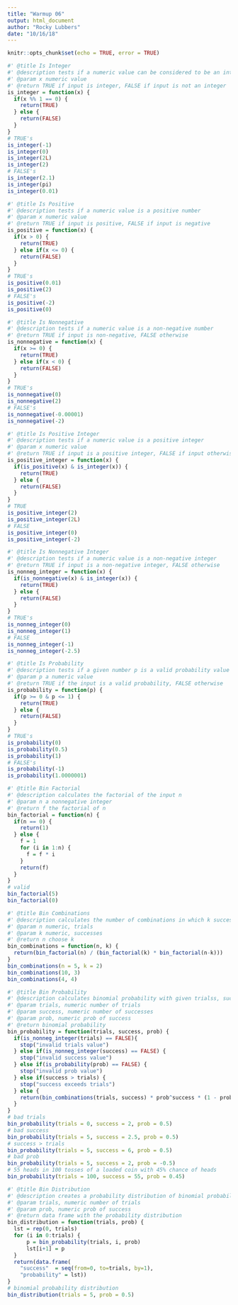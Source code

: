 ```yaml
---
title: "Warmup 06"
output: html_document
author: "Rocky Lubbers"
date: "10/16/18"
---
```


```r
knitr::opts_chunk$set(echo = TRUE, error = TRUE)
```

```r
#' @title Is Integer
#' @description tests if a numeric value can be considered to be an integer 
#' @param x numeric value
#' @return TRUE if input is integer, FALSE if input is not an integer
is_integer = function(x) {
  if(x %% 1 == 0) {
    return(TRUE)
  } else {
    return(FALSE)
  }
}
# TRUE's
is_integer(-1)
is_integer(0)
is_integer(2L)
is_integer(2)
# FALSE's
is_integer(2.1)
is_integer(pi)
is_integer(0.01)
```

```r
#' @title Is Positive
#' @description tests if a numeric value is a positive number
#' @param x numeric value
#' @return TRUE if input is positive, FALSE if input is negative
is_positive = function(x) {
  if(x > 0) {
    return(TRUE)
  } else if(x <= 0) {
    return(FALSE)
  }
}
# TRUE's
is_positive(0.01)
is_positive(2)
# FALSE's
is_positive(-2)
is_positive(0)
```

```r
#' @title Is Nonnegative
#' @description tests if a numeric value is a non-negative number
#' @return TRUE if input is non-negative, FALSE otherwise
is_nonnegative = function(x) {
  if(x >= 0) {
    return(TRUE)
  } else if(x < 0) {
    return(FALSE)
  }
}
# TRUE's
is_nonnegative(0)
is_nonnegative(2)
# FALSE's
is_nonnegative(-0.00001)
is_nonnegative(-2)
```

```r
#' @title Is Positive Integer
#' @description tests if a numeric value is a positive integer
#' @param x numeric value
#' @return TRUE if input is a positive integer, FALSE if input otherwise
is_positive_integer = function(x) {
  if(is_positive(x) & is_integer(x)) {
    return(TRUE)
  } else {
    return(FALSE)
  }
}
# TRUE
is_positive_integer(2)
is_positive_integer(2L)
# FALSE
is_positive_integer(0)
is_positive_integer(-2)
```

```r
#' @title Is Nonnegative Integer
#' @description tests if a numeric value is a non-negative integer
#' @return TRUE if input is a non-negative integer, FALSE otherwise
is_nonneg_integer = function(x) {
  if(is_nonnegative(x) & is_integer(x)) {
    return(TRUE)
  } else {
    return(FALSE)
  }
}
# TRUE's
is_nonneg_integer(0)
is_nonneg_integer(1)
# FALSE
is_nonneg_integer(-1)
is_nonneg_integer(-2.5)
```

```r
#' @title Is Probability 
#' @description tests if a given number p is a valid probability value (0 ≤ p ≤ 1)
#' @param p a numeric value
#' @return TRUE if the input is a valid probability, FALSE otherwise
is_probability = function(p) {
  if(p >= 0 & p <= 1) {
    return(TRUE)
  } else {
    return(FALSE)
  }
}
# TRUE's
is_probability(0)
is_probability(0.5)
is_probability(1)
# FALSE's
is_probability(-1)
is_probability(1.0000001)
```

```r
#' @title Bin Factorial
#' @description calculates the factorial of the input n
#' @param n a nonnegative integer
#' @return f the factorial of n
bin_factorial = function(n) {
  if(n == 0) {
    return(1)
  } else {
    f = 1
    for (i in 1:n) {
      f = f * i
    }
    return(f)
  }
}
# valid
bin_factorial(5)
bin_factorial(0)
```

```r
#' @title Bin Combinations
#' @description calculates the number of combinations in which k successes can occur in n trials
#' @param n numeric, trials
#' @param k numeric, successes
#' @return n choose k
bin_combinations = function(n, k) {
  return(bin_factorial(n) / (bin_factorial(k) * bin_factorial(n-k)))
}
bin_combinations(n = 5, k = 2)
bin_combinations(10, 3)
bin_combinations(4, 4)
```

```r
#' @title Bin Probability
#' @description calculates binomial probability with given trialss, success, and probability
#' @param trials, numeric number of trials
#' @param success, numeric number of successes
#' @param prob, numeric prob of success
#' @return binomial probability 
bin_probability = function(trials, success, prob) {
  if(is_nonneg_integer(trials) == FALSE){
    stop("invalid trials value")
  } else if(is_nonneg_integer(success) == FALSE) {
    stop("invalid success value")
  } else if(is_probability(prob) == FALSE) {
    stop("invalid prob value")
  } else if(success > trials) {
    stop("success exceeds trials")
  } else {
    return(bin_combinations(trials, success) * prob^success * (1 - prob)^(trials - success))
  }
}
# bad trials
bin_probability(trials = 0, success = 2, prob = 0.5)
# bad success
bin_probability(trials = 5, success = 2.5, prob = 0.5)
# success > trials
bin_probability(trials = 5, success = 6, prob = 0.5)
# bad prob
bin_probability(trials = 5, success = 2, prob = -0.5)
# 55 heads in 100 tosses of a loaded coin with 45% chance of heads
bin_probability(trials = 100, success = 55, prob = 0.45)
```

```r
#' @title Bin Distribution
#' @description creates a probability distribution of binomial probability
#' @param trials, numeric number of trials
#' @param prob, numeric prob of success
#' @return data frame with the probability distribution
bin_distribution = function(trials, prob) {
  lst = rep(0, trials)
  for (i in 0:trials) {
      p = bin_probability(trials, i, prob)
      lst[i+1] = p
  }
  return(data.frame(
    "success"  = seq(from=0, to=trials, by=1),
    "probability" = lst))
}
# binomial probability distribution
bin_distribution(trials = 5, prob = 0.5)
```
